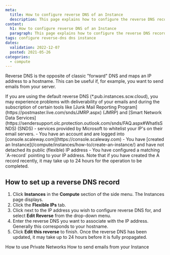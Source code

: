 ```yaml
---
meta:
  title: How to configure reverse DNS of an Instance
  description: This page explains how to configure the reverse DNS record of your Instance
content:
  h1: How to configure reverse DNS of an Instance
  paragraph: This page explains how to configure the reverse DNS record of your Instance
tags: configure reverse-dns dns instance 
dates:
  validation: 2022-12-07
  posted: 2021-05-26
categories:
  - compute 
---
```


Reverse DNS is the opposite of classic "forward" DNS and maps an IP address to a hostname. This can be useful if, for example, you want to send emails from your server.

<Macro id="iam-requirements" />

<Message type="important">
  If you are using the default reverse DNS (*.pub.instances.scw.cloud), you may experience problems with deliverability of your emails and during the subscription of certain tools like [Junk Mail Reporting Program](https://postmaster.live.com/snds/JMRP.aspx) (JMRP) and [Smart Network Data Services](https://sendersupport.olc.protection.outlook.com/snds/FAQ.aspx#WhatIsSNDS) (SNDS) - services provided by Microsoft to whitelist your IP's on their email servers.
</Message>

<Message type="requirement">
  - You have an account and are logged into [console.scaleway.com](https://console.scaleway.com) 
  - You have [created an Instance](/compute/instances/how-to/create-an-instance/) and have not detached its public (flexible) IP address
  - You have configured a matching `A-record` pointing to your IP address. Note that if you have created the A record recently, it may take up to 24 hours for the operation to be completed.
</Message>

## How to set up a reverse DNS record

1. Click **Instances** in the **Compute** section of the side menu. The Instances page displays.
2. Click the **Flexible IPs** tab.
    <Lightbox src="scaleway_flexibleip_display.webp" alt=""/>
3. Click <Icon name="more" /> next to the IP address you wish to configure reverse DNS for, and select **Edit Reverse** from the drop-down menu.
    <Lightbox src="scaleway-edit-reverse.webp" alt=""/>
4. Enter the reverse DNS you want to associate with the IP address. Generally this corresponds to your hostname. 
    <Lightbox src="scaleway-edit-reverse-popup.webp" alt=""/>
5. Click **Edit this reverse** to finish.
    <Message type="note">
      Once the reverse DNS has been updated, it may take up to 24 hours before it is fully propagated.
    </Message>


<Navigation title="See Also">
  <PreviousButton to="/compute/instances/how-to/use-private-networks/">How to use Private Networks</PreviousButton>
  <NextButton to="/compute/instances/how-to/send-emails-from-your-instance/">How to send emails from your Instance</NextButton>
</Navigation>
